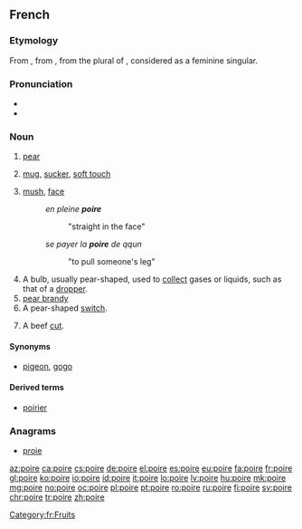 ==French==

===Etymology===
From {{etyl|fro|fr}} {{term|peire|lang=fro}}, from {{etyl|VL.|fr}} {{term|pira|lang=la}}, from the plural of {{etyl|la|fr}} {{term|pirum|lang=la}}, considered as a feminine singular.

===Pronunciation===
* {{audio|Fr-poire.ogg|audio}}
* {{IPA|/pwaʁ/|lang=fr}}

===Noun===
{{fr-noun|f}}

# [[pear]]
# {{context|colloquial|lang=fr}} [[mug]], [[sucker]], [[soft touch]]
# {{context|informal|lang=fr}} [[mush]], [[face]]
#: ''en pleine '''poire'''''
#:: "straight in the face"
#: ''se payer la '''poire''' de qqun''
#:: "to pull someone's leg"
# A bulb, usually pear-shaped, used to [[collect]] gases or liquids, such as that of a [[dropper]].
# [[pear brandy]]
# A pear-shaped [[switch]].
# {{context|butchery|lang=fr}} A beef [[cut]].

====Synonyms====
* {{sense|fool}} [[pigeon]], [[gogo]]

====Derived terms====
* [[poirier]]

===Anagrams===
* [[proie#French|proie]]

[[Category:fr:Fruits]]

[[az:poire]]
[[ca:poire]]
[[cs:poire]]
[[de:poire]]
[[el:poire]]
[[es:poire]]
[[eu:poire]]
[[fa:poire]]
[[fr:poire]]
[[gl:poire]]
[[ko:poire]]
[[io:poire]]
[[id:poire]]
[[it:poire]]
[[lo:poire]]
[[lv:poire]]
[[hu:poire]]
[[mk:poire]]
[[mg:poire]]
[[no:poire]]
[[oc:poire]]
[[pl:poire]]
[[pt:poire]]
[[ro:poire]]
[[ru:poire]]
[[fi:poire]]
[[sv:poire]]
[[chr:poire]]
[[tr:poire]]
[[zh:poire]]